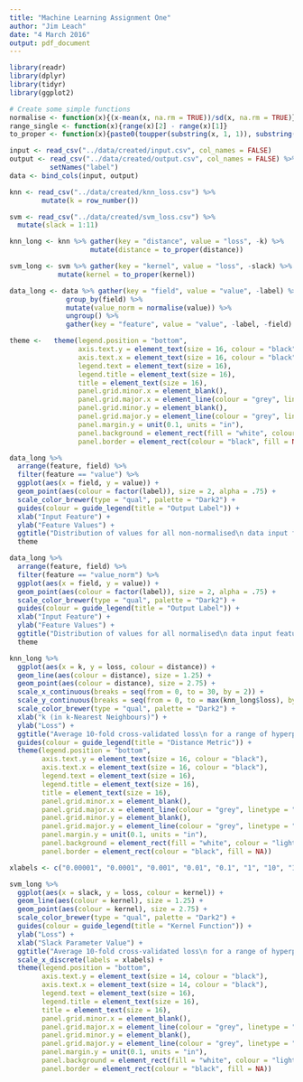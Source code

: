 ```yaml
---
title: "Machine Learning Assignment One"
author: "Jim Leach"
date: "4 March 2016"
output: pdf_document
---
```


```r
library(readr)
library(dplyr)
library(tidyr)
library(ggplot2)

# Create some simple functions
normalise <- function(x){(x-mean(x, na.rm = TRUE))/sd(x, na.rm = TRUE)}
range_single <- function(x){range(x)[2] - range(x)[1]}
to_proper <- function(x){paste0(toupper(substring(x, 1, 1)), substring(x, 2))}
```

```r
input <- read_csv("../data/created/input.csv", col_names = FALSE)
output <- read_csv("../data/created/output.csv", col_names = FALSE) %>% 
          setNames("label")
data <- bind_cols(input, output)

knn <- read_csv("../data/created/knn_loss.csv") %>% 
        mutate(k = row_number())

svm <- read_csv("../data/created/svm_loss.csv") %>% 
  mutate(slack = 1:11)

```

```r
knn_long <- knn %>% gather(key = "distance", value = "loss", -k) %>% 
                    mutate(distance = to_proper(distance))

svm_long <- svm %>% gather(key = "kernel", value = "loss", -slack) %>% 
            mutate(kernel = to_proper(kernel))

data_long <- data %>% gather(key = "field", value = "value", -label) %>% 
              group_by(field) %>% 
              mutate(value_norm = normalise(value)) %>% 
              ungroup() %>% 
              gather(key = "feature", value = "value", -label, -field)
```

```r
theme <-   theme(legend.position = "bottom",
                 axis.text.y = element_text(size = 16, colour = "black"),
                 axis.text.x = element_text(size = 16, colour = "black", angle = -90),
                 legend.text = element_text(size = 16),
                 legend.title = element_text(size = 16),
                 title = element_text(size = 16),
                 panel.grid.minor.x = element_blank(),
                 panel.grid.major.x = element_line(colour = "grey", linetype = "dotted"),
                 panel.grid.minor.y = element_blank(),
                 panel.grid.major.y = element_line(colour = "grey", linetype = "dotted"),
                 panel.margin.y = unit(0.1, units = "in"),
                 panel.background = element_rect(fill = "white", colour = "lightgrey"),
                 panel.border = element_rect(colour = "black", fill = NA))
```

```r
data_long %>% 
  arrange(feature, field) %>% 
  filter(feature == "value") %>% 
  ggplot(aes(x = field, y = value)) +
  geom_point(aes(colour = factor(label)), size = 2, alpha = .75) +
  scale_color_brewer(type = "qual", palette = "Dark2") + 
  guides(colour = guide_legend(title = "Output Label")) +
  xlab("Input Feature") +
  ylab("Feature Values") +
  ggtitle("Distribution of values for all non-normalised\n data input features") +
  theme
```

```r
data_long %>% 
  arrange(feature, field) %>% 
  filter(feature == "value_norm") %>% 
  ggplot(aes(x = field, y = value)) +
  geom_point(aes(colour = factor(label)), size = 2, alpha = .75) +
  scale_color_brewer(type = "qual", palette = "Dark2") + 
  guides(colour = guide_legend(title = "Output Label")) +
  xlab("Input Feature") +
  ylab("Feature Values") +
  ggtitle("Distribution of values for all normalised\n data input features") +
  theme
```



```r
knn_long %>%
  ggplot(aes(x = k, y = loss, colour = distance)) + 
  geom_line(aes(colour = distance), size = 1.25) +
  geom_point(aes(colour = distance), size = 2.75) +
  scale_x_continuous(breaks = seq(from = 0, to = 30, by = 2)) + 
  scale_y_continuous(breaks = seq(from = 0, to = max(knn_long$loss), by = 0.01)) +
  scale_color_brewer(type = "qual", palette = "Dark2") + 
  xlab("k (in k-Nearest Neighbours)") +
  ylab("Loss") +
  ggtitle("Average 10-fold cross-validated loss\n for a range of hyperparameters") +
  guides(colour = guide_legend(title = "Distance Metric")) +
  theme(legend.position = "bottom",
        axis.text.y = element_text(size = 16, colour = "black"),
        axis.text.x = element_text(size = 16, colour = "black"),
        legend.text = element_text(size = 16),
        legend.title = element_text(size = 16),
        title = element_text(size = 16),
        panel.grid.minor.x = element_blank(),
        panel.grid.major.x = element_line(colour = "grey", linetype = "dotted"),
        panel.grid.minor.y = element_blank(),
        panel.grid.major.y = element_line(colour = "grey", linetype = "dotted"),
        panel.margin.y = unit(0.1, units = "in"),
        panel.background = element_rect(fill = "white", colour = "lightgrey"),
        panel.border = element_rect(colour = "black", fill = NA))
```

```r
xlabels <- c("0.00001", "0.0001", "0.001", "0.01", "0.1", "1", "10", "100", "1,000", "10,000", "100,000")

svm_long %>% 
  ggplot(aes(x = slack, y = loss, colour = kernel)) + 
  geom_line(aes(colour = kernel), size = 1.25) +
  geom_point(aes(colour = kernel), size = 2.75) +
  scale_color_brewer(type = "qual", palette = "Dark2") + 
  guides(colour = guide_legend(title = "Kernel Function")) +
  ylab("Loss") + 
  xlab("Slack Parameter Value") +
  ggtitle("Average 10-fold cross-validated loss\n for a range of hyperparameters") +
  scale_x_discrete(labels = xlabels) +
  theme(legend.position = "bottom",
        axis.text.y = element_text(size = 14, colour = "black"),
        axis.text.x = element_text(size = 14, colour = "black"),
        legend.text = element_text(size = 16),
        legend.title = element_text(size = 16),
        title = element_text(size = 16),
        panel.grid.minor.x = element_blank(),
        panel.grid.major.x = element_line(colour = "grey", linetype = "dotted"),
        panel.grid.minor.y = element_blank(),
        panel.grid.major.y = element_line(colour = "grey", linetype = "dotted"),
        panel.margin.y = unit(0.1, units = "in"),
        panel.background = element_rect(fill = "white", colour = "lightgrey"),
        panel.border = element_rect(colour = "black", fill = NA))
```

